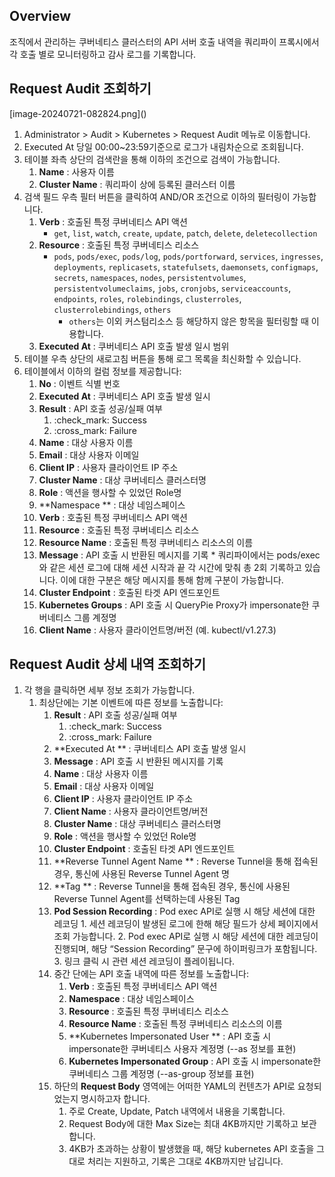 ## Overview

조직에서 관리하는 쿠버네티스 클러스터의 API 서버 호출 내역을 쿼리파이 프록시에서 각 호출 별로 모니터링하고 감사 로그를 기록합니다.

## Request Audit 조회하기

<p align="center">
<div>[image-20240721-082824.png]()</div>
</p>

1. Administrator &gt; Audit &gt; Kubernetes &gt; Request Audit 메뉴로 이동합니다.
2. Executed At 당일 00:00~23:59기준으로 로그가 내림차순으로 조회됩니다. 
3. 테이블 좌측 상단의 검색란을 통해 이하의 조건으로 검색이 가능합니다.
    1.  **Name**  : 사용자 이름
    2.  **Cluster Name**  : 쿼리파이 상에 등록된 클러스터 이름
4. 검색 필드 우측 필터 버튼을 클릭하여 AND/OR 조건으로 이하의 필터링이 가능합니다.
    1.  **Verb**  : 호출된 특정 쿠버네티스 API 액션
        * `get`, `list`, `watch`, `create`, `update`, `patch`, `delete`, `deletecollection`
    2.  **Resource**  : 호출된 특정 쿠버네티스 리소스
        * `pods`, `pods/exec`, `pods/log`, `pods/portforward`, `services`, `ingresses`, `deployments`, `replicasets`, `statefulsets`, `daemonsets`, `configmaps`, `secrets`, `namespaces`, `nodes`, `persistentvolumes`, `persistentvolumeclaims`, `jobs`, `cronjobs`, `serviceaccounts`, `endpoints`, `roles`, `rolebindings`, `clusterroles`, `clusterrolebindings`, `others`
            * `others`는 이외 커스텀리소스 등 해당하지 않은 항목을 필터링할 때 이용합니다.
    3.  **Executed At**  : 쿠버네티스 API 호출 발생 일시 범위
5. 테이블 우측 상단의 새로고침 버튼을 통해 로그 목록을 최신화할 수 있습니다.
6. 테이블에서 이하의 컬럼 정보를 제공합니다:
    1.  **No**  : 이벤트 식별 번호
    2.  **Executed At**  : 쿠버네티스 API 호출 발생 일시
    3.  **Result**  : API 호출 성공/실패 여부 
        1. :check_mark: Success
        2. :cross_mark: Failure
    4.  **Name**  : 대상 사용자 이름
    5.  **Email**  : 대상 사용자 이메일
    6.  **Client IP**  : 사용자 클라이언트 IP 주소
    7.  **Cluster Name**  : 대상 쿠버네티스 클러스터명
    8.  **Role**  : 액션을 행사할 수 있었던 Role명
    9.  **Namespace ** : 대상 네임스페이스 
    10.  **Verb**  : 호출된 특정 쿠버네티스 API 액션
    11.  **Resource**  : 호출된 특정 쿠버네티스 리소스
    12.  **Resource Name**  : 호출된 특정 쿠버네티스 리소스의 이름 
    13.  **Message**  : API 호출 시 반환된 메시지를 기록 
        * 쿼리파이에서는 pods/exec와 같은 세션 로그에 대해 세션 시작과 끝 각 시간에 맞춰 총 2회 기록하고 있습니다. 이에 대한 구분은 해당 메시지를 통해 함께 구분이 가능합니다. 
    14.  **Cluster Endpoint**  : 호출된 타겟 API 엔드포인트 
    15.  **Kubernetes Groups**  : API 호출 시 QueryPie Proxy가 impersonate한 쿠버네티스 그룹 계정명
    16.  **Client Name**  : 사용자 클라이언트명/버전 (예. kubectl/v1.27.3)

## Request Audit 상세 내역 조회하기

1. 각 행을 클릭하면 세부 정보 조회가 가능합니다.
    1. 최상단에는 기본 이벤트에 따른 정보를 노출합니다:
        1.  **Result**  : API 호출 성공/실패 여부 
            1. :check_mark: Success
            2. :cross_mark: Failure
        2.  **Executed At ** : 쿠버네티스 API 호출 발생 일시
        3.  **Message**  : API 호출 시 반환된 메시지를 기록
        4.  **Name**  : 대상 사용자 이름
        5.  **Email**  : 대상 사용자 이메일
        6.  **Client IP**  : 사용자 클라이언트 IP 주소
        7.  **Client Name**  : 사용자 클라이언트명/버전
        8.  **Cluster Name**  : 대상 쿠버네티스 클러스터명
        9.  **Role**  : 액션을 행사할 수 있었던 Role명
        10.  **Cluster Endpoint**  : 호출된 타겟 API 엔드포인트
        11.  **Reverse Tunnel Agent Name ** : Reverse Tunnel을 통해 접속된 경우, 통신에 사용된 Reverse Tunnel Agent 명
        12.  **Tag ** : Reverse Tunnel을 통해 접속된 경우, 통신에 사용된 Reverse Tunnel Agent를 선택하는데 사용된 Tag
        13.  **Pod Session Recording**  : Pod exec API로 실행 시 해당 세션에 대한 레코딩
            1. 세션 레코딩이 발생된 로그에 한해 해당 필드가 상세 페이지에서 조회 가능합니다.
            2. Pod exec API로 실행 시 해당 세션에 대한 레코딩이 진행되며, 해당 “Session Recording” 문구에 하이퍼링크가 포함됩니다. 
            3. 링크 클릭 시 관련 세션 레코딩이 플레이됩니다. 
        14. 중간 단에는 API 호출 내역에 따른 정보를 노출합니다: 
            1.  **Verb**  : 호출된 특정 쿠버네티스 API 액션
            2.  **Namespace**  : 대상 네임스페이스 
            3.  **Resource**  : 호출된 특정 쿠버네티스 리소스
            4.  **Resource Name**  : 호출된 특정 쿠버네티스 리소스의 이름 
            5.  **Kubernetes Impersonated User ** : API 호출 시 impersonate한 쿠버네티스 사용자 계정명 (--as 정보를 표현)
            6.  **Kubernetes Impersonated Group**  : API 호출 시 impersonate한 쿠버네티스 그룹 계정명 (--as-group 정보를 표현)
        15. 하단의  **Request Body**  영역에는 어떠한 YAML의 컨텐츠가 API로 요청되었는지 명시하고자 합니다.
            1. 주로 Create, Update, Patch 내역에서 내용을 기록합니다. 
            2. Request Body에 대한 Max Size는 최대 4KB까지만 기록하고 보관합니다.
            3. 4KB가 초과하는 상황이 발생했을 때, 해당 kubernetes API 호출을 그대로 처리는 지원하고, 기록은 그대로 4KB까지만 남깁니다. 
